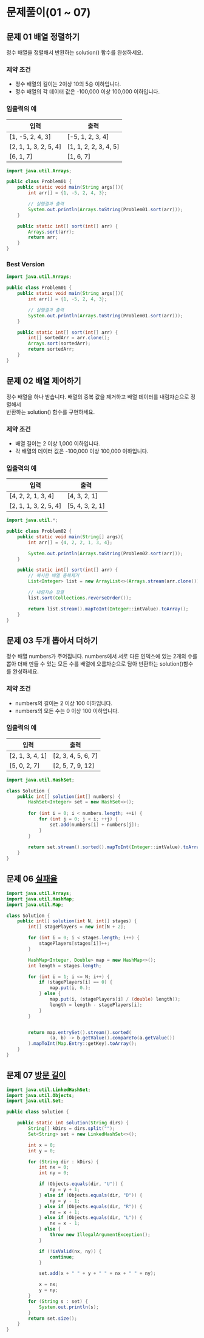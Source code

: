 # 문제풀이(01 ~ 07)

## 문제 01 배열 정렬하기

정수 배열을 정렬해서 반환하는 solution() 함수를 완성하세요.

### 제약 조건
- 정수 배열의 길이는 2이상 10의 5승 이하입니다.
- 정수 배열의 각 데이터 값은 -100,000 이상 100,000 이하입니다.

### 입출력의 예
|  입력  | 출력   |
|--------|--------|
| [1, -5, 2, 4, 3] | [-5, 1, 2, 3, 4] |
| [2, 1, 1, 3, 2, 5, 4] | [1, 1, 2, 2, 3, 4, 5] |
| [6, 1, 7] | [1, 6, 7] |

```java filename="Problem01.java" showLineNumbers copy
import java.util.Arrays;

public class Problem01 {
    public static void main(String args[]){
        int arr[] = {1, -5, 2, 4, 3};

        // 실행결과 출력
        System.out.println(Arrays.toString(Problem01.sort(arr)));
    }

    public static int[] sort(int[] arr) {
        Arrays.sort(arr);
        return arr;
    }
}
```

### Best Version

```java filename="Problem01.java" showLineNumbers copy
import java.util.Arrays;

public class Problem01 {
    public static void main(String args[]){
        int arr[] = {1, -5, 2, 4, 3};

        // 실행결과 출력
        System.out.println(Arrays.toString(Problem01.sort(arr)));
    }

    public static int[] sort(int[] arr) {
        int[] sortedArr = arr.clone();
        Arrays.sort(sortedArr);
        return sortedArr;
    }
}
```

## 문제 02 배열 제어하기

정수 배열을 하나 받습니다. 배열의 중복 값을 제거하고 배열 데이터를 내림차순으로 정렬해서 <br/>
반환하는 solution() 함수를 구현하세요.

### 제약 조건
- 배열 길이는 2 이상 1,000 이하입니다.
- 각 배열의 데이터 값은 -100,000 이상 100,000 이하입니다.

### 입출력의 예
|  입력  | 출력   |
|--------|--------|
| [4, 2, 2, 1, 3, 4] | [4, 3, 2, 1] |
| [2, 1, 1, 3, 2, 5, 4] | [5, 4, 3, 2, 1] |

```java filename="Problem02.java" showLineNumbers copy
import java.util.*;

public class Problem02 {
    public static void main(String[] args){
        int arr[] = {4, 2, 2, 1, 3, 4};

        System.out.println(Arrays.toString(Problem02.sort(arr)));
    }

    public static int[] sort(int[] arr) {
        // 복사한 배열 중복제거
        List<Integer> list = new ArrayList<>(Arrays.stream(arr.clone()).boxed().distinct().toList());

        // 내림차순 정렬
        list.sort(Collections.reverseOrder());

        return list.stream().mapToInt(Integer::intValue).toArray();
    }
}
```

## 문제 03 두개 뽑아서 더하기

정수 배열 numbers가 주어집니다. numbers에서 서로 다른 인덱스에 있는 2개의 수를 뽑아 더해 만들 수 있는 모든 수를 배열에 오름차순으로 담아 반환하는 solution()함수를 완성하세요.

### 제약 조건
- numbers의 길이는 2 이상 100 이하입니다.
- numbers의 모든 수는 0 이상 100 이하입니다.

### 입출력의 예
|  입력  | 출력   |
|--------|--------|
| [2, 1, 3, 4, 1] | [2, 3, 4, 5, 6, 7] |
| [5, 0, 2, 7] | [2, 5, 7, 9, 12] |

```java filename="Problem03.java" showLineNumbers copy
import java.util.HashSet;

class Solution {
    public int[] solution(int[] numbers) {
        HashSet<Integer> set = new HashSet<>();
        
        for (int i = 0; i < numbers.length; ++i) {
            for (int j = 0; j < i; ++j) {
                set.add(numbers[i] + numbers[j]);
            }
        }
        
        return set.stream().sorted().mapToInt(Integer::intValue).toArray();
    }
}
```

## 문제 06 [실패율](https://school.programmers.co.kr/learn/courses/30/lessons/42889)

```java filename="Problem06.java" showLineNumbers copy
import java.util.Arrays;
import java.util.HashMap;
import java.util.Map;

class Solution {
    public int[] solution(int N, int[] stages) {
        int[] stagePlayers = new int[N + 2];

        for (int i = 0; i < stages.length; i++) {
            stagePlayers[stages[i]]++;
        }

        HashMap<Integer, Double> map = new HashMap<>();
        int length = stages.length;

        for (int i = 1; i <= N; i++) {
            if (stagePlayers[i] == 0) {
                map.put(i, 0.);
            } else {
                map.put(i, (stagePlayers[i] / (double) length));
                length = length - stagePlayers[i];
            }
        }


        return map.entrySet().stream().sorted(
                (a, b) -> b.getValue().compareTo(a.getValue())
        ).mapToInt(Map.Entry::getKey).toArray();
    }
}
```

## 문제 07 [방문 길이](https://school.programmers.co.kr/learn/courses/30/lessons/49994)

```java filename="Problem07.java" showLineNumbers copy
import java.util.LinkedHashSet;
import java.util.Objects;
import java.util.Set;

public class Solution {

    public static int solution(String dirs) {
        String[] kDirs = dirs.split("");
        Set<String> set = new LinkedHashSet<>();

        int x = 0;
        int y = 0;

        for (String dir : kDirs) {
            int nx = 0;
            int ny = 0;

            if (Objects.equals(dir, "U")) {
                ny = y + 1;
            } else if (Objects.equals(dir, "D")) {
                ny = y - 1;
            } else if (Objects.equals(dir, "R")) {
                nx = x + 1;
            } else if (Objects.equals(dir, "L")) {
                nx = x - 1;
            } else {
                throw new IllegalArgumentException();
            }

            if (!isValid(nx, ny)) {
                continue;
            }

            set.add(x + " " + y + " " + nx + " " + ny);

            x = nx;
            y = ny;
        }
        for (String s : set) {
            System.out.println(s);
        }
        return set.size();
    }
}
```
